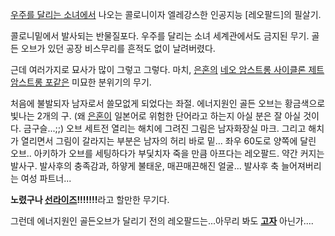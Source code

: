 [[우주를 달리는 소녀]]에서 나오는 콜로니이자 엘레강스한 인공지능 [레오팔드]의 필살기.


콜로니밑에서 발사되는 반물질포다. 
우주를 달리는 소녀 세계관에서도 금지된 무기. 골든 오브가 있던 공장 비스무리를 흔적도 없이 날려버렸다.

근데 여러가지로 묘사가 많이 그렇고 그렇다.
마치, [[은혼]]의 [[네오 암스트롱 사이클론 제트 암스트롱 포]]같은 미묘한 분위기의 무기.

처음에 불발되자 남자로서 쓸모없게 되었다는 좌절.
에너지원인 골든 오브는 황금색으로 빛나는 2개의 구. 
(왜 [[은혼]]이 일본어로 위험한 단어라고 하는지 아실 분은 잘 아실 것이다. 금구슬...;;)
오브 세트전 열리는 해치에 그려진 그림은 남자화장실 마크.
그리고 해치가 열리면서 그림이 갈라지는 부분은 남자의 허리 바로 밑...
좌우 60도로 양쪽에 달린 오브..
아키하가 오브를 세팅하다가 부딫치자 죽을 만큼 아프다는 레오팔드.
약간 커지는 발사구.
발사후의 충족감과, 하얗게 불태운, 매끈매끈해진 얼굴...
발사후 축 늘어져버리는 여성 파트너...

'''노렸구나 [[선라이즈]]!!!!!!!'''라고 할만한 무기다.


그런데 에너지원인 골든오브가 달리기 전의 레오팔드는...아무리 봐도 '''[[고자]]''' 아닌가....

